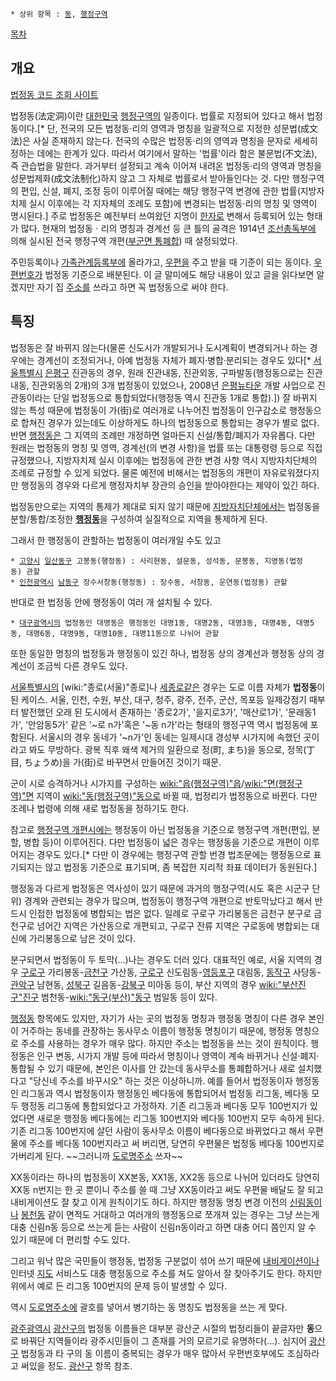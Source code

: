  * 상위 항목 : [[동(행정구역)|동]], [[행정구역]]

{{{+1 法定洞 / Legal Dong }}}

[[목차]]

== 개요 ==
[http://www.code.go.kr/std/jsp/stdcode/regCodeL.jsp 법정동 코드 조회 사이트]

법정동(法定洞)이란 [[대한민국]] [[행정구역]]의 일종이다. 법률로 지정되어 있다고 해서 법정동이다.[* 단, 전국의 모든 법정동·리의 영역과 명칭을 일괄적으로 지정한 성문법(成文法)은 사실 존재하지 않는다. 전국의 수많은 법정동·리의 영역과 명칭을 문자로 세세히 정하는 데에는 한계가 있다. 따라서 여기에서 말하는 '법률'이라 함은 불문법(不文法), 즉 관습법을 말한다. 과거부터 설정되고 계속 이어져 내려온 법정동·리의 영역과 명칭을 성문법제화(成文法制化)하지 않고 그 자체로 법률로서 받아들인다는 것. 다만 행정구역의 편입, 신설, 폐지, 조정 등이 이루어질 때에는 해당 행정구역 변경에 관한 법률(지방자치제 실시 이후에는 각 지자체의 조례도 포함)에 변경되는 법정동·리의 명칭 및 영역이 명시된다.] 주로 법정동은 예전부터 쓰여왔던 지명이 [[한자]]로 변해서 등록되어 있는 형태가 많다. 현재의 법정동ㆍ리의 명칭과 경계선 등 큰 틀의 골격은 1914년 [[조선총독부]]에 의해 실시된 전국 행정구역 개편([[부군면 통폐합]]) 때 설정되었다.

주민등록이나 [[가족관계등록부]]에 올라가고, [[우편]]을 주고 받을 때 기준이 되는 동이다. [[우편번호]]가 법정동 기준으로 배분된다. 이 글 말미에도 해당 내용이 있고 글을 읽다보면 알겠지만 자기 집 [[주소]]를 쓰라고 하면 꼭 법정동으로 써야 한다.

== 특징 ==
법정동은 잘 바뀌지 않는다(물론 신도시가 개발되거나 도시계획이 변경되거나 하는 경우에는 경계선이 조정되거나, 아예 법정동 자체가 폐지·병합·분리되는 경우도 있다[* [[서울특별시]] [[은평구]] 진관동의 경우, 원래 진관내동, 진관외동, 구파발동(행정동으로는 진관내동, 진관외동의 2개)의 3개 법정동이 있었으나, 2008년 [[은평뉴타운]] 개발 사업으로 진관동이라는 단일 법정동으로 통합되었다(행정동 역시 진관동 1개로 통합).]) 잘 바뀌지 않는 특성 때문에 법정동이 가(街)로 여러개로 나누어진 법정동이 인구감소로 행정동으로 합쳐진 경우가 있는데도 이상하게도 하나의 법정동으로 통합되는 경우가 별로 없다. 반면 [[행정동]]은 그 지역의 조례만 개정하면 얼마든지 신설/통합/폐지가 자유롭다. 다만 원래는 법정동의 명칭 및 영역, 경계선(의 변경 사항)을 법률 또는 대통령령 등으로 직접 규정했으나, 지방자치제 실시 이후에는 법정동에 관한 변경 사항 역시 지방자치단체의 조례로 규정할 수 있게 되었다. 물론 예전에 비해서는 법정동의 개편이 자유로워졌다지만 행정동의 경우와 다르게 행정자치부 장관의 승인을 받아야한다는 제약이 있긴 하다.

법정동만으로는 지역의 통제가 제대로 되지 않기 때문에 [[지방자치단체]]에서는 법정동을 분할/통합/조정한 '''[[행정동]]'''을 구성하여 실질적으로 지역을 통제하게 된다.

그래서 한 행정동이 관할하는 법정동이 여러개일 수도 있고
 * [[고양시]] [[일산동구]] 고봉동(행정동) : 사리현동, 설문동, 성석동, 문봉동, 지영동(법정동) 관할
 * [[인천광역시]] [[남동구]] 장수서창동(행정동) : 장수동, 서창동, 운연동(법정동) 관할

반대로 한 법정동 안에 행정동이 여러 개 설치될 수 있다.

 * [[대구광역시]]의 법정동인 대명동은 행정동인 대명1동, 대명2동, 대명3동, 대명4동, 대명5동, 대명6동, 대명9동, 대명10동, 대명11동으로 나뉘어 관할

또한 동일한 명칭의 법정동과 행정동이 있긴 하나, 법정동 상의 경계선과 행정동 상의 경계선이 조금씩 다른 경우도 있다.

[[서울특별시]]의 [wiki:"종로(서울)"종로]나 [[세종로]]같은 경우는 도로 이름 자체가 '''법정동'''이 된 케이스. 서울, 인천, 수원, 부산, 대구, 청주, 광주, 전주, 군산, 목포등 일제강점기 때부터 발전했던 오래 된 도시에서 존재하는 '종로2가', '을지로3가', '매산로1가', '문래동1가', '안암동5가' 같은 '~로 n가'혹은 '~동 n가'라는 형태의 행정구역 역시 법정동에 포함된다. 서울시의 경우 동네가 '~n가'인 동네는 일제시대 경성부 시가지에 속했던 곳이라고 봐도 무방하다. 광복 직후 왜색 제거의 일환으로 정(町, まち)을 동으로, 정목(丁目, ちょうめ)을 가(街)로 바꾸면서 만들어진 것이기 때문.

군이 시로 승격하거나 시가지를 구성하는 [[wiki:"읍(행정구역)"읍]]/[[wiki:"면(행정구역)"면]] 지역이 [[wiki:"동(행정구역)"동]]으로 바뀔 때, 법정리가 법정동으로 바뀐다. 다만 조례나 법령에 의해 새로 법정동을 정하기도 한다.

참고로 [[행정구역 개편]]시에는 행정동이 아닌 법정동을 기준으로 행정구역 개편(편입, 분할, 병합 등)이 이루어진다. 다만 법정동이 넓은 경우는 행정동을 기준으로 개편이 이루어지는 경우도 있다.[* 다만 이 경우에는 행정구역 관할 번경 법조문에는 행정동으로 표기되지는 않고 법정동 기준으로 표기되며, 좀 복잡한 지리적 좌표 데이터가 동원된다.]

행정동과 다르게 법정동은 역사성이 있기 때문에 과거의 행정구역(시도 혹은 시군구 단위) 경계와 관련되는 경우가 많으며, 법정동이 행정구역 개편으로 반토막났다고 해서 반드시 인접한 법정동에 병합되는 법은 없다. 일례로 구로구 가리봉동은 금천구 분구로 금천구로 넘어간 지역은 가산동으로 개편되고, 구로구 잔류 지역은 구로동에 병합되는 대신에 가리봉동으로 남은 것이 있다.

분구되면서 법정동이 두 토막(...)나는 경우도 더러 있다. 대표적인 예로, 서울 지역의 경우 [[구로구]] 가리봉동-[[금천구]] 가산동, [[구로구]] 신도림동-[[영등포구]] 대림동, [[동작구]] 사당동-[[관악구]] 남현동, [[성북구]] 길음동-[[강북구]] 미아동 등이, 부산 지역의 경우 [[wiki:"부산진구"진구]] 범천동-[[wiki:"동구(부산)"동구]] 범일동 등이 있다.

[[행정동]] 항목에도 있지만, 자기가 사는 곳의 법정동 명칭과 행정동 명칭이 다른 경우 본인이 거주하는 동네를 관장하는 동사무소 이름이 행정동 명칭이기 때문에, 행정동 명칭으로 주소를 사용하는 경우가 매우 많다. 하지만 주소는 법정동을 쓰는 것이 원칙이다. 행정동은 인구 변동, 시가지 개발 등에 따라서 명칭이나 영역이 계속 바뀌거나 신설·폐지·통합될 수 있기 때문에, 본인은 이사를 안 갔는데 동사무소를 통폐합하거나 새로 설치했다고 "당신네 주소를 바꾸시오" 하는 것은 이상하니까. 예를 들어서 법정동이자 행정동인 리그동과 역시 법정동이자 행정동인 베다동에 통합되어서 법정동 리그동, 베다동 모두 행정동 리그동에 통합되었다고 가정하자. 기존 리그동과 베다동 모두 100번지가 있었다면 새로운 행정동 베다동에는 리그동 100번지와 베다동 100번지 모두 속하게 된다. 기존 리그동 100번지에 살던 사람이 동사무소 이름이 베다동으로 바뀌었다고 해서 우편물에 주소를 베다동 100번지라고 써 버리면, 당연히 우편물은 법정동 베다동 100번지로 가버리게 된다. ~~그러니까 [[도로명주소]] 쓰자~~

XX동이라는 하나의 법정동이 XX본동, XX1동, XX2동 등으로 나뉘어 있더라도 당연히 XX동 n번지는 한 곳 뿐이니 주소를 쓸 때 그냥 XX동이라고 써도 우편물 배달도 잘 되고 내비게이션도 잘 찾고 이게 원칙이기도 하다. 하지만 행정동 명칭 변경 이전의 [[신림동]]이나 [[봉천동]] 같이 면적도 거대하고 여러개의 행정동으로 쪼개져 있는 경우는 그냥 쓰는게 대충 신림n동 등으로 쓰는게 듣는 사람이 신림n동이라고 하면 대충 어디 쯤인지 알 수 있기 때문에 더 편리할 수도 있다.

그리고 워낙 많은 국민들이 행정동, 법정동 구분없이 섞어 쓰기 때문에 [[내비게이션]]이나 인터넷 [[지도]] 서비스도 대충 행정동으로 주소를 쳐도 알아서 잘 찾아주기도 한다. 하지만 위에서 예로 든 리그동 100번지의 문제 등이 발생할 수 있다.

역시 [[도로명주소]]에 괄호를 넣어서 병기하는 동 명칭도 법정동을 쓰는 게 맞다.

[[광주광역시]] [[광산구]]의 법정동 이름들은 대부분 광산군 시절의 법정리들이 끝글자만 '''동'''으로 바꿔단 지역들이라 광주시민들이 그 존재를 거의 모르기로 유명하다(...). 심지어 [[광산구]] 법정동과 타 구의 동 이름이 중복되는 경우가 매우 많아서 우편번호부에도 조심하라고 써있을 정도. [[광산구]] 항목 참조.
